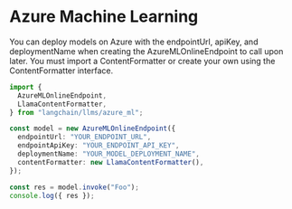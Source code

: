 # Azure Machine Learning

You can deploy models on Azure with the endpointUrl, apiKey, and deploymentName
when creating the AzureMLOnlineEndpoint to call upon later. You must import a ContentFormatter
or create your own using the ContentFormatter interface.

```typescript
import {
  AzureMLOnlineEndpoint,
  LlamaContentFormatter,
} from "langchain/llms/azure_ml";

const model = new AzureMLOnlineEndpoint({
  endpointUrl: "YOUR_ENDPOINT_URL",
  endpointApiKey: "YOUR_ENDPOINT_API_KEY",
  deploymentName: "YOUR_MODEL_DEPLOYMENT_NAME",
  contentFormatter: new LlamaContentFormatter(),
});

const res = model.invoke("Foo");
console.log({ res });
```
